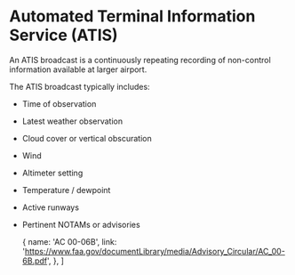 

# Automated Terminal Information Service (ATIS)

An ATIS broadcast is a continuously repeating recording of non-control
information available at larger airport.

The ATIS broadcast typically includes:

-   Time of observation
-   Latest weather observation
-   Cloud cover or vertical obscuration
-   Wind
-   Altimeter setting
-   Temperature / dewpoint
-   Active runways
-   Pertinent NOTAMs or advisories

    {
        name: 'AC 00-06B',
        link: 'https://www.faa.gov/documentLibrary/media/Advisory_Circular/AC_00-6B.pdf',
    },
]
